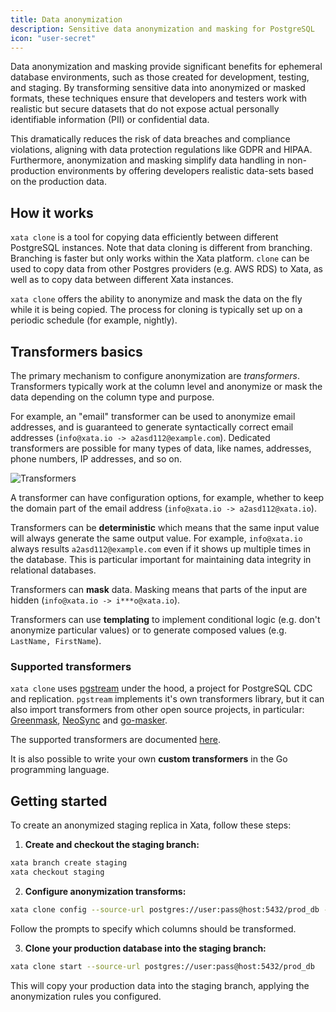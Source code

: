 ```yaml
---
title: Data anonymization
description: Sensitive data anonymization and masking for PostgreSQL
icon: "user-secret"
---
```


Data anonymization and masking provide significant benefits for ephemeral database environments, such as those created for development, testing, and staging. By transforming sensitive data into anonymized or masked formats, these techniques ensure that developers and testers work with realistic but secure datasets that do not expose actual personally identifiable information (PII) or confidential data.

This dramatically reduces the risk of data breaches and compliance violations, aligning with data protection regulations like GDPR and HIPAA. Furthermore, anonymization and masking simplify data handling in non-production environments by offering developers realistic data-sets based on the production data.

## How it works

`xata clone` is a tool for copying data efficiently between different PostgreSQL instances. Note that data cloning is different from branching. Branching is faster but only works within the Xata platform. `clone` can be used to copy data from other Postgres providers (e.g. AWS RDS) to Xata, as well as to copy data between different Xata instances. 

`xata clone` offers the ability to anonymize and mask the data on the fly while it is being copied. The process for cloning is typically set up on a periodic schedule (for example, nightly).

## Transformers basics

The primary mechanism to configure anonymization are _transformers_. Transformers typically work at the column level and anonymize or mask the data depending on the column type and purpose.

For example, an "email" transformer can be used to anonymize email addresses, and is guaranteed to generate syntactically correct email addresses (`info@xata.io -> a2asd112@example.com`). Dedicated transformers are possible for many types of data, like names, addresses, phone numbers, IP addresses, and so on.

![Transformers](assets/images/transformers.png)

A transformer can have configuration options, for example, whether to keep the domain part of the email address (`info@xata.io -> a2asd112@xata.io`).

Transformers can be **deterministic** which means that the same input value will always generate the same output value. For example, `info@xata.io` always results `a2asd112@example.com` even if it shows up multiple times in the database. This is particular important for maintaining data integrity in relational databases.

Transformers can **mask** data. Masking means that parts of the input are hidden (`info@xata.io -> i***o@xata.io`).

Transformers can use **templating** to implement conditional logic (e.g. don't anonymize particular values) or to generate composed values (e.g. `LastName, FirstName`).

### Supported transformers

`xata clone` uses [pgstream](https://github.com/xataio/pgstream) under the hood, a project for PostgreSQL CDC and replication. `pgstream` implements it's own transformers library, but it can also import transformers from other open source projects, in particular: [Greenmask](https://www.greenmask.io/), [NeoSync](https://www.neosync.dev/) and [go-masker](https://github.com/ggwhite/go-masker).

The supported transformers are documented [here](https://github.com/xataio/pgstream/blob/main/docs/README.md#supported-transformers).

It is also possible to write your own **custom transformers** in the Go programming language.

## Getting started

To create an anonymized staging replica in Xata, follow these steps:

1. **Create and checkout the staging branch:**

```bash
xata branch create staging
xata checkout staging
```

2. **Configure anonymization transforms:**

```bash
xata clone config --source-url postgres://user:pass@host:5432/prod_db --mode prompt
```

Follow the prompts to specify which columns should be transformed.

3. **Clone your production database into the staging branch:**

```bash
xata clone start --source-url postgres://user:pass@host:5432/prod_db 
```

This will copy your production data into the staging branch, applying the anonymization rules you configured.